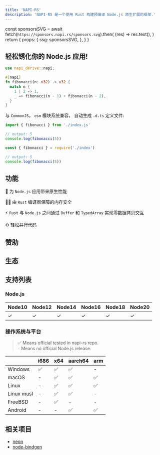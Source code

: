 ```yaml
---
title: 'NAPI-RS'
description: 'NAPI-RS 是一个使用 Rust 构建预编译 Node.js 原生扩展的框架.'
---
```



  const sponsorsSVG = await fetch(`https://sponsors.napi.rs/sponsors.svg`).then(
    (res) => res.text(),
  )
  return {
    props: {
      ssg: sponsorsSVG,
    },
  }
}

<TitleZH />

<Badges />

## 轻松锈化你的 Node.js 应用!

```rust filename="lib.rs"
use napi_derive::napi;

#[napi]
fn fibonacci(n: u32) -> u32 {
  match n {
    1 | 2 => 1,
    _ => fibonacci(n - 1) + fibonacci(n - 2),
  }
}
```

与 `CommonJS`， `esm` 模块系统兼容， 自动生成 `.d.ts` 定义文件:

```js filename="main.mjs"
import { fibonacci } from './index.js'

// output: 5
console.log(fibonacci(5))
```

```js filename="main.cjs"
const { fibonacci } = require('./index')

// output: 5
console.log(fibonacci(5))
```

## 功能

🚀 为 `Node.js` 应用带来原生性能

👷‍♂️ 由 `Rust` 编译器保障的内存安全

⚡️ `Rust` 与 `Node.js` 之间通过 `Buffer` 和 `TypedArray` 实现零数据拷贝交互

⚙️ 轻松并行代码

## 赞助

<Sponsors />

## 生态

<Ecosystem />

## 支持列表

### Node.js

| Node10 | Node12 | Node14 | Node16 | Node18 | Node20 |
| ------ | ------ | ------ | ------ | ------ | ------ |
| ✓      | ✓      | ✓      | ✓      | ✓      | ✓      |

### 操作系统与平台

> ✅ Means official tested in napi-rs repo. <br/> `-` Means no official Node.js release.

|            | i686 | x64 | aarch64 | arm |
| ---------- | ---- | --- | ------- | --- |
| Windows    | ✅   | ✅  | ✅      | -   |
| macOS      | -    | ✅  | ✅      | ✅  |
| Linux      | -    | ✅  | ✅      | ✅  |
| Linux musl | -    | ✅  | ✅      | -   |
| FreeBSD    | -    | ✅  | -       | -   |
| Android    | -    | -   | ✅      | ✅  |

## 相关项目

- [neon](https://www.neon-bindings.com)
- [node-bindgen](https://github.com/infinyon/node-bindgen)
